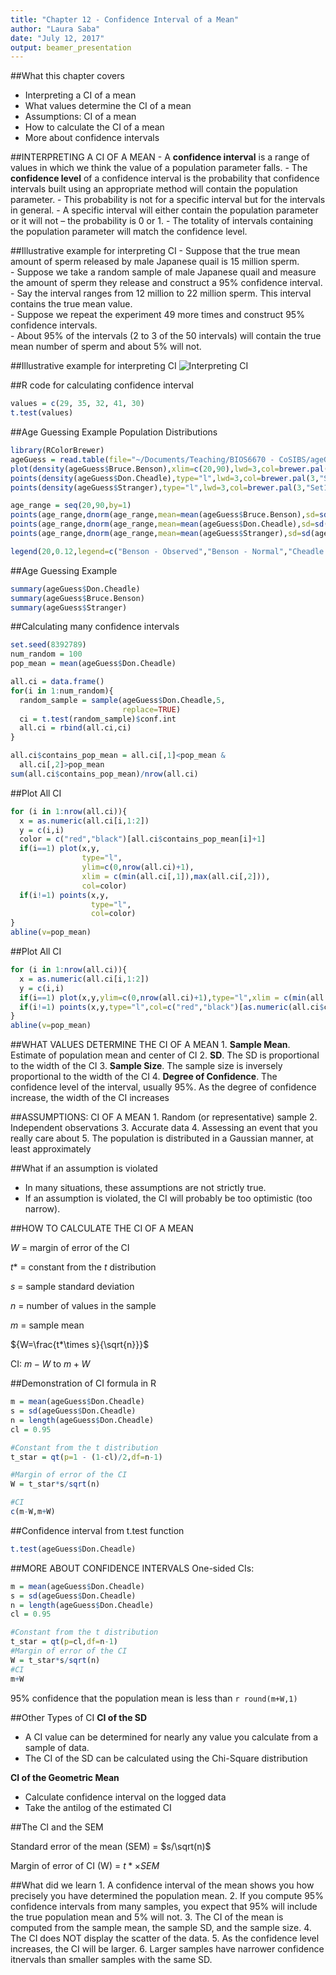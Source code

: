 ```yaml
---
title: "Chapter 12 - Confidence Interval of a Mean"
author: "Laura Saba"
date: "July 12, 2017"
output: beamer_presentation
---
```


##What this chapter covers

- Interpreting a CI of a mean
- What values determine the CI of a mean
- Assumptions: CI of a mean
- How to calculate the CI of a mean
- More about confidence intervals

##INTERPRETING A CI OF A MEAN
- A **confidence interval** is a range of values in which we think the value of a population parameter falls.
- The **confidence level** of a confidence interval is the probability that confidence intervals built using an appropriate method will contain the population parameter.
    - This probability is not for a specific interval but for the intervals in general.
    - A specific interval will either contain the population parameter or it will not – the probability is 0 or 1.
    - The totality of intervals containing the population parameter will match the confidence level.
    
##Illustrative example for interpreting CI
- Suppose that the true mean amount of sperm released by male Japanese quail is 15 million sperm.  
- Suppose we take a random sample of male Japanese quail and measure the amount of sperm they release and construct a 95% confidence interval.  
- Say the interval ranges from 12 million to 22 million sperm.  This interval contains the true mean value.  
- Suppose we repeat the experiment 49 more times and construct 95% confidence intervals.  
- About 95% of the intervals (2 to 3 of the 50 intervals) will contain the true mean number of sperm and about 5% will not.  

##Illustrative example for interpreting CI
![Interpreting CI](./images/CIexample.png)

##R code for calculating confidence interval

```r
values = c(29, 35, 32, 41, 30)
t.test(values)
```

##Age Guessing Example
Population Distributions
```r
library(RColorBrewer)
ageGuess = read.table(file="~/Documents/Teaching/BIOS6670 - CoSIBS/ageGuess.2017-07-12.txt",sep="\t",header=TRUE)
plot(density(ageGuess$Bruce.Benson),xlim=c(20,90),lwd=3,col=brewer.pal(3,"Set1")[1],xlab="age (years)",main="",ylim=c(0,0.12))
points(density(ageGuess$Don.Cheadle),type="l",lwd=3,col=brewer.pal(3,"Set1")[2])
points(density(ageGuess$Stranger),type="l",lwd=3,col=brewer.pal(3,"Set1")[3])

age_range = seq(20,90,by=1)
points(age_range,dnorm(age_range,mean=mean(ageGuess$Bruce.Benson),sd=sd(ageGuess$Bruce.Benson)),type="l",lwd=3,col=brewer.pal(3,"Set1")[1],lty=2)
points(age_range,dnorm(age_range,mean=mean(ageGuess$Don.Cheadle),sd=sd(ageGuess$Don.Cheadle)),type="l",lwd=3,col=brewer.pal(3,"Set1")[2],lty=2)
points(age_range,dnorm(age_range,mean=mean(ageGuess$Stranger),sd=sd(ageGuess$Stranger)),type="l",lwd=3,col=brewer.pal(3,"Set1")[3],lty=2)

legend(20,0.12,legend=c("Benson - Observed","Benson - Normal","Cheadle - Observed","Cheadle - Normal","Stranger - Observed","Stranger - Normal"),col=rep(brewer.pal(3,"Set1"),each=2),lwd=3,lty=c(1,2,1,2,1,2))
```

##Age Guessing Example

```r
summary(ageGuess$Don.Cheadle)
summary(ageGuess$Bruce.Benson)
summary(ageGuess$Stranger)
```

##Calculating many confidence intervals
```r
set.seed(8392789)
num_random = 100
pop_mean = mean(ageGuess$Don.Cheadle)

all.ci = data.frame()
for(i in 1:num_random){
  random_sample = sample(ageGuess$Don.Cheadle,5,
                         replace=TRUE)
  ci = t.test(random_sample)$conf.int
  all.ci = rbind(all.ci,ci)
}

all.ci$contains_pop_mean = all.ci[,1]<pop_mean & 
  all.ci[,2]>pop_mean
sum(all.ci$contains_pop_mean)/nrow(all.ci)
```
##Plot All CI
```r
for (i in 1:nrow(all.ci)){
  x = as.numeric(all.ci[i,1:2])
  y = c(i,i)
  color = c("red","black")[all.ci$contains_pop_mean[i]+1]
  if(i==1) plot(x,y,
                type="l",
                ylim=c(0,nrow(all.ci)+1),
                xlim = c(min(all.ci[,1]),max(all.ci[,2])),
                col=color)
  if(i!=1) points(x,y,
                  type="l",
                  col=color)
}
abline(v=pop_mean)
```

##Plot All CI
```r
for (i in 1:nrow(all.ci)){
  x = as.numeric(all.ci[i,1:2])
  y = c(i,i)
  if(i==1) plot(x,y,ylim=c(0,nrow(all.ci)+1),type="l",xlim = c(min(all.ci[,1]),max(all.ci[,2])))
  if(i!=1) points(x,y,type="l",col=c("red","black")[as.numeric(all.ci$contains_pop_mean[i])+1])
}
abline(v=pop_mean)
```

##WHAT VALUES DETERMINE THE CI OF A MEAN
1. **Sample Mean**. Estimate of population mean and center of CI
2. **SD**.  The SD is proportional to the width of the CI
3. **Sample Size**.  The sample size is inversely proportional to the width of the CI
4. **Degree of Confidence**. The confidence level of the interval, usually 95%. As the degree of confidence increase, the width of the CI increases

##ASSUMPTIONS: CI OF A MEAN
1. Random (or representative) sample
2. Independent observations
3. Accurate data
4. Assessing an event that you really care about
5. The population is distributed in a Gaussian manner, at least approximately

##What if an assumption is violated

- In many situations, these assumptions are not strictly true.
- If an assumption is violated, the CI will probably be too optimistic (too narrow).

##HOW TO CALCULATE THE CI OF A MEAN

$W$ = margin of error of the CI

$t*$ = constant from the *t* distribution

$s$ = sample standard deviation

$n$ = number of values in the sample

$m$ = sample mean

${W=\frac{t*\times s}{\sqrt{n}}}$

CI: $m-W$ to $m+W$

##Demonstration of CI formula in R

```r
m = mean(ageGuess$Don.Cheadle)
s = sd(ageGuess$Don.Cheadle)
n = length(ageGuess$Don.Cheadle)
cl = 0.95

#Constant from the t distribution
t_star = qt(p=1 - (1-cl)/2,df=n-1)

#Margin of error of the CI
W = t_star*s/sqrt(n)

#CI
c(m-W,m+W)
```

##Confidence interval from t.test function
```r
t.test(ageGuess$Don.Cheadle)
```

##MORE ABOUT CONFIDENCE INTERVALS
One-sided CIs:

```r
m = mean(ageGuess$Don.Cheadle)
s = sd(ageGuess$Don.Cheadle)
n = length(ageGuess$Don.Cheadle)
cl = 0.95

#Constant from the t distribution
t_star = qt(p=cl,df=n-1)
#Margin of error of the CI
W = t_star*s/sqrt(n)
#CI
m+W
```
95% confidence that the population mean is less than `r round(m+W,1)`

##Other Types of CI
**CI of the SD**

- A CI value can be determined for nearly any value you calculate from a sample of data.
- The CI of the SD can be calculated using the Chi-Square distribution 

**CI of the Geometric Mean**

- Calculate confidence interval on the logged data
- Take the antilog of the estimated CI

##The CI and the SEM

Standard error of the mean (SEM) = $s/\sqrt(n)$

Margin of error of CI (W) = $t*\times SEM$

##What did we learn
1. A confidence interval of the mean shows you how precisely you have determined the population mean.
2. If you compute 95% confidence intervals from many samples, you expect that 95% will include the true population mean and 5% will not.
3. The CI of the mean is computed from the sample mean, the sample SD, and the sample size.
4. The CI does NOT display the scatter of the data.
5. As the confidence level increases, the CI will be larger.
6. Larger samples have narrower confidence itnervals than smaller samples with the same SD.
